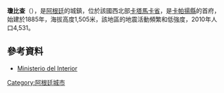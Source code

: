 '''瓊比查'''（{{lang-es|Chumbicha}}），是[[阿根廷|阿根廷]]的城鎮，位於該國西北部[[卡塔馬卡省|卡塔馬卡省]]，是[[卡帕揚縣|卡帕揚縣]]的首府，始建於1885年，海拔高度1,505米，該地區的地震活動頻繁和低強度，2010年人口4,531。

==參考資料==
*[http://www.mininterior.gov.ar/ Ministerio del Interior] {{Wayback|url=http://www.mininterior.gov.ar/ |date=20140610230411 }} {{es icon}}

{{coord|28|52|S|66|14|W|display=title|region:AR_type:city_source:GNS-enwiki}}

{{Argentina-geo-stub}}
[[Category:阿根廷城市|Category:阿根廷城市]]